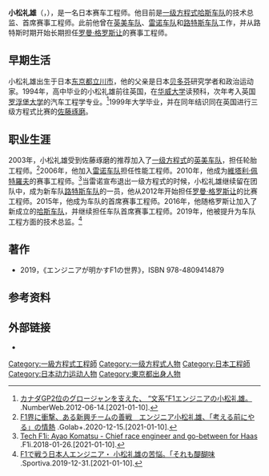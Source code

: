 {{noteTA
|G1=F1
}}
{{Infobox person
| name        = 小松 礼雄
| image       = 
| alt         = 
| caption     = 
| birth_date  = {{Birth date and age|1976|1|28|df=yes}}
| birth_place = 日本[[东京都|东京都]][[立川市|立川市]]
| nationality = {{flagicon|JPN}}日本
| other_names = 
| occupation  = [[一级方程式|一级方程式]]车队技术总监
| employer    = [[哈斯车队|哈斯车队]]（2016年-至今）
| known_for   = 
}}
{{japanese|japanese=小松 礼雄|kana=こまつ あやお|romaji=Komatsu Ayao}}
'''小松礼雄'''（{{lang-ja|こまつ あやお}}，{{bd|1976年|1月28日||}}），是一名日本赛车工程师。他目前是[[一级方程式|一级方程式]][[哈斯车队|哈斯车队]]的技术总监、首席赛事工程师。此前他曾在[[英美车队|英美车队]]、[[雷诺车队|雷诺车队]]和[[路特斯车队|路特斯车队]]工作，并从路特斯时期开始长期担任[[罗曼·格罗斯让|罗曼·格罗斯让]]的赛事工程师。

== 早期生活 ==
小松礼雄出生于日本[[东京都|东京都]][[立川市|立川市]]，他的父亲是日本[[贝多芬|贝多芬]]研究学者和政治运动家{{tsl|ja|小松雄一郎|小松雄一郎}}。1994年，高中毕业的小松礼雄前往英国，在[[华威大学|华威大学]]读预科，次年考入英国[[罗浮堡大学|罗浮堡大学]]的汽车工程学专业。<ref>[https://number.bunshun.jp/articles/-/231811?page=2 カナダGP2位のグロージャンを支えた、
“文系”F1エンジニアの小松礼雄。] {{Wayback|url=https://number.bunshun.jp/articles/-/231811?page=2 |date=20210112052827 }}.NumberWeb.2012-06-14.[2021-01-10].</ref>1999年大学毕业，并在同年结识同在英国进行三级方程式比赛的[[佐藤琢磨|佐藤琢磨]]。

== 职业生涯 ==
2003年，小松礼雄受到佐藤琢磨的推荐加入了[[一级方程式|一级方程式]]的[[英美车队|英美车队]]，担任轮胎工程师。<ref>[https://globe.asahi.com/article/14017653 F1界に衝撃、ある新興チームの善戦　エンジニア小松礼雄、「考える前にやる」の情熱] {{Wayback|url=https://globe.asahi.com/article/14017653 |date=20210215102138 }}.Golab+.2020-12-15.[2021-01-10].</ref>2006年，他加入[[雷诺车队|雷诺车队]]担任性能工程师。2010年，他成为[[維塔利·佩特羅夫|維塔利·佩特羅夫]]的赛事工程师。<ref>[https://f1i.com/magazine/290654-ayao-komatsu-harmonist.html/3 Tech F1i: Ayao Komatsu - Chief race engineer and go-between for Haas] {{Wayback|url=https://f1i.com/magazine/290654-ayao-komatsu-harmonist.html/3 |date=20210123062921 }}.F1i.2018-01-26.[2021-01-10].</ref>当雷诺宣布退出一级方程式的时候，小松礼雄继续留在团队中，成为新车队[[路特斯车队|路特斯车队]]的一员，他从2012年开始担任[[罗曼·格罗斯让|罗曼·格罗斯让]]的比赛工程师。2015年，他成为车队的首席赛事工程师。2016年，他随格罗斯让加入了新成立的[[哈斯车队|哈斯车队]]，并继续担任车队首席赛事工程师。2019年，他被提升为车队工程方面的技术总监。<ref>[https://sportiva.shueisha.co.jp/clm/motorsports/motorsports/2019/12/31/f1___split_3/index_4.php F1で戦う日本人エンジニア・
小松礼雄の苦悩。「それも醍醐味] {{Wayback|url=https://sportiva.shueisha.co.jp/clm/motorsports/motorsports/2019/12/31/f1___split_3/index_4.php |date=20210112004312 }}.Sportiva.2019-12-31.[2021-01-10].</ref>

== 著作 ==
* 2019，《エンジニアが明かすF1の世界》，ISBN 978-4809414879 

== 参考资料 ==
{{reflist}}

== 外部链接 ==
* {{Twitter|AyaoKomatsu}}

{{哈斯车队}}

{{DEFAULTSORT:Komatsu, Ayao}}

[[Category:一級方程式工程師|Category:一級方程式工程師]]
[[Category:一级方程式人物|Category:一级方程式人物]]
[[Category:日本工程師|Category:日本工程師]]
[[Category:日本动力运动人物|Category:日本动力运动人物]]
[[Category:東京都出身人物|Category:東京都出身人物]]